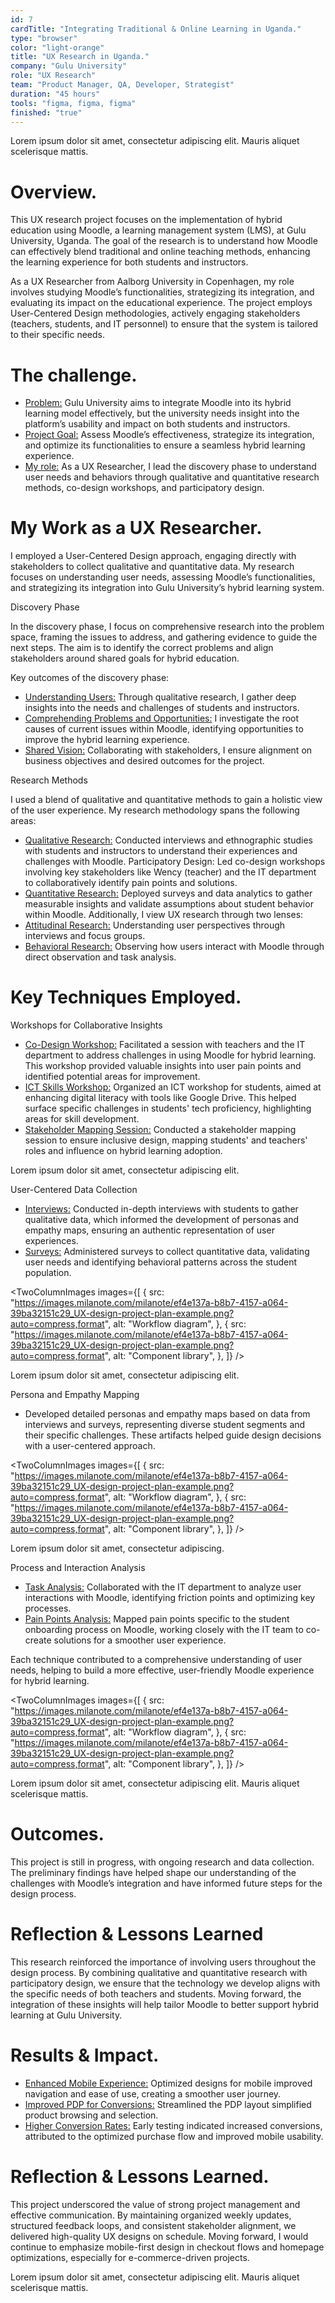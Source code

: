 ```yaml
---
id: 7
cardTitle: "Integrating Traditional & Online Learning in Uganda."
type: "browser"
color: "light-orange"
title: "UX Research in Uganda."
company: "Gulu University"
role: "UX Research"
team: "Product Manager, QA, Developer, Strategist"
duration: "45 hours"
tools: "figma, figma, figma"
finished: "true"
---
```


<FullWidthImage
  src="https://images.milanote.com/milanote/ef4e137a-b8b7-4157-a064-39ba32151c29_UX-design-project-plan-example.png?auto=compress,format"
  alt="Element Bolt Dashboard Interface"
/>
<Caption>
  Lorem ipsum dolor sit amet, consectetur adipiscing elit. Mauris aliquet
  scelerisque mattis.
</Caption>

# Overview.

This UX research project focuses on the implementation of hybrid education using Moodle, a learning management system (LMS), at Gulu University, Uganda. The goal of the research is to understand how Moodle can effectively blend traditional and online teaching methods, enhancing the learning experience for both students and instructors.

As a UX Researcher from Aalborg University in Copenhagen, my role involves studying Moodle’s functionalities, strategizing its integration, and evaluating its impact on the educational experience. The project employs User-Centered Design methodologies, actively engaging stakeholders (teachers, students, and IT personnel) to ensure that the system is tailored to their specific needs.

# The challenge.

- <u>Problem:</u> Gulu University aims to integrate Moodle into its hybrid learning
  model effectively, but the university needs insight into the platform’s usability
  and impact on both students and instructors.
- <u>Project Goal:</u> Assess Moodle’s effectiveness, strategize its integration,
  and optimize its functionalities to ensure a seamless hybrid learning experience.
- <u>My role:</u> As a UX Researcher, I lead the discovery phase to understand user
  needs and behaviors through qualitative and quantitative research methods, co-design
  workshops, and participatory design.

# My Work as a UX Researcher.

I employed a User-Centered Design approach, engaging directly with stakeholders to collect qualitative and quantitative data. My research focuses on understanding user needs, assessing Moodle’s functionalities, and strategizing its integration into Gulu University’s hybrid learning system.

Discovery Phase

In the discovery phase, I focus on comprehensive research into the problem space, framing the issues to address, and gathering evidence to guide the next steps. The aim is to identify the correct problems and align stakeholders around shared goals for hybrid education.

Key outcomes of the discovery phase:

- <u>Understanding Users:</u> Through qualitative research, I gather deep insights
  into the needs and challenges of students and instructors.
- <u>Comprehending Problems and Opportunities:</u> I investigate the root causes
  of current issues within Moodle, identifying opportunities to improve the hybrid
  learning experience.
- <u>Shared Vision:</u> Collaborating with stakeholders, I ensure alignment on business
  objectives and desired outcomes for the project.

Research Methods

I used a blend of qualitative and quantitative methods to gain a holistic view of the user experience. My research methodology spans the following areas:

- <u>Qualitative Research:</u> Conducted interviews and ethnographic studies with
  students and instructors to understand their experiences and challenges with Moodle.
  Participatory Design: Led co-design workshops involving key stakeholders like Wency
  (teacher) and the IT department to collaboratively identify pain points and solutions.
- <u>Quantitative Research:</u> Deployed surveys and data analytics to gather measurable
  insights and validate assumptions about student behavior within Moodle. Additionally,
  I view UX research through two lenses:
- <u>Attitudinal Research:</u> Understanding user perspectives through interviews
  and focus groups.
- <u>Behavioral Research:</u> Observing how users interact with Moodle through direct
  observation and task analysis.

# Key Techniques Employed.

Workshops for Collaborative Insights

- <u>Co-Design Workshop:</u> Facilitated a session with teachers and the IT department
  to address challenges in using Moodle for hybrid learning. This workshop provided
  valuable insights into user pain points and identified potential areas for improvement.
- <u>ICT Skills Workshop:</u> Organized an ICT workshop for students, aimed at enhancing
  digital literacy with tools like Google Drive. This helped surface specific challenges
  in students' tech proficiency, highlighting areas for skill development.
- <u>Stakeholder Mapping Session:</u> Conducted a stakeholder mapping session to
  ensure inclusive design, mapping students' and teachers' roles and influence on
  hybrid learning adoption.

<FullWidthImage
  src="https://images.milanote.com/milanote/ef4e137a-b8b7-4157-a064-39ba32151c29_UX-design-project-plan-example.png?auto=compress,format"
  alt="Element Bolt Dashboard Interface"
/>
<Caption>Lorem ipsum dolor sit amet, consectetur adipiscing elit.</Caption>

User-Centered Data Collection

- <u>Interviews:</u> Conducted in-depth interviews with students to gather qualitative
  data, which informed the development of personas and empathy maps, ensuring an
  authentic representation of user experiences.
- <u>Surveys:</u> Administered surveys to collect quantitative data, validating user
  needs and identifying behavioral patterns across the student population.

<TwoColumnImages
  images={[
    {
      src: "https://images.milanote.com/milanote/ef4e137a-b8b7-4157-a064-39ba32151c29_UX-design-project-plan-example.png?auto=compress,format",
      alt: "Workflow diagram",
    },
    {
      src: "https://images.milanote.com/milanote/ef4e137a-b8b7-4157-a064-39ba32151c29_UX-design-project-plan-example.png?auto=compress,format",
      alt: "Component library",
    },
  ]}
/>
<Caption>Lorem ipsum dolor sit amet, consectetur adipiscing elit.</Caption>

Persona and Empathy Mapping

- Developed detailed personas and empathy maps based on data from interviews and surveys, representing diverse student segments and their specific challenges. These artifacts helped guide design decisions with a user-centered approach.

<TwoColumnImages
  images={[
    {
      src: "https://images.milanote.com/milanote/ef4e137a-b8b7-4157-a064-39ba32151c29_UX-design-project-plan-example.png?auto=compress,format",
      alt: "Workflow diagram",
    },
    {
      src: "https://images.milanote.com/milanote/ef4e137a-b8b7-4157-a064-39ba32151c29_UX-design-project-plan-example.png?auto=compress,format",
      alt: "Component library",
    },
  ]}
/>
<Caption>Lorem ipsum dolor sit amet, consectetur adipiscing.</Caption>

Process and Interaction Analysis

- <u>Task Analysis:</u> Collaborated with the IT department to analyze user interactions
  with Moodle, identifying friction points and optimizing key processes.
- <u>Pain Points Analysis:</u> Mapped pain points specific to the student onboarding
  process on Moodle, working closely with the IT team to co-create solutions for
  a smoother user experience.

Each technique contributed to a comprehensive understanding of user needs, helping to build a more effective, user-friendly Moodle experience for hybrid learning.

<TwoColumnImages
  images={[
    {
      src: "https://images.milanote.com/milanote/ef4e137a-b8b7-4157-a064-39ba32151c29_UX-design-project-plan-example.png?auto=compress,format",
      alt: "Workflow diagram",
    },
    {
      src: "https://images.milanote.com/milanote/ef4e137a-b8b7-4157-a064-39ba32151c29_UX-design-project-plan-example.png?auto=compress,format",
      alt: "Component library",
    },
  ]}
/>
<Caption>
  Lorem ipsum dolor sit amet, consectetur adipiscing elit. Mauris aliquet
  scelerisque mattis.
</Caption>

# Outcomes.

This project is still in progress, with ongoing research and data collection. The preliminary findings have helped shape our understanding of the challenges with Moodle’s integration and have informed future steps for the design process.

# Reflection & Lessons Learned

This research reinforced the importance of involving users throughout the design process. By combining qualitative and quantitative research with participatory design, we ensure that the technology we develop aligns with the specific needs of both teachers and students. Moving forward, the integration of these insights will help tailor Moodle to better support hybrid learning at Gulu University.

# Results & Impact.

- <u>Enhanced Mobile Experience:</u> Optimized designs for mobile improved navigation
  and ease of use, creating a smoother user journey.
- <u>Improved PDP for Conversions:</u> Streamlined the PDP layout simplified product
  browsing and selection.
- <u>Higher Conversion Rates:</u> Early testing indicated increased conversions,
  attributed to the optimized purchase flow and improved mobile usability.

# Reflection & Lessons Learned.

This project underscored the value of strong project management and effective communication. By maintaining organized weekly updates, structured feedback loops, and consistent stakeholder alignment, we delivered high-quality UX designs on schedule. Moving forward, I would continue to emphasize mobile-first design in checkout flows and homepage optimizations, especially for e-commerce-driven projects.

<FullWidthImage
  src="https://images.milanote.com/milanote/ef4e137a-b8b7-4157-a064-39ba32151c29_UX-design-project-plan-example.png?auto=compress,format"
  alt="Element Bolt Dashboard Interface"
/>
<Caption>
  Lorem ipsum dolor sit amet, consectetur adipiscing elit. Mauris aliquet
  scelerisque mattis.
</Caption>
